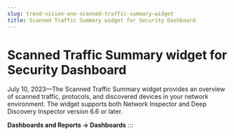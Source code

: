```yaml
---
slug: trend-vision-one-scanned-traffic-summary-widget
title: Scanned Traffic Summary widget for Security Dashboard
---
```

# Scanned Traffic Summary widget for Security Dashboard

July 10, 2023—The Scanned Traffic Summary widget provides an overview of scanned traffic, protocols, and discovered devices in your network environment. The widget supports both Network Inspector and Deep Discovery Inspector version 6.6 or later.

**Dashboards and Reports → Dashboards**
:::
